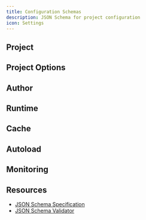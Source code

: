 ```yaml
---
title: Configuration Schemas
description: JSON Schema for project configuration
icon: Settings
---
```



## Project

<SchemaParams
  schema={projectSchema}
  title="Schema Definition"
  collapsible={true}
  defaultExpanded={true}
  paramType="path"
/>

## Project Options

<SchemaParams
  schema={projectOptionsSchema}
  title="Schema Definition"
  collapsible={true}
  defaultExpanded={true}
  paramType="path"
/>

## Author

<SchemaParams
  schema={authorSchema}
  title="Schema Definition"
  collapsible={true}
  defaultExpanded={true}
  paramType="path"
/>

## Runtime

<SchemaParams
  schema={runtimeSchema}
  title="Schema Definition"
  collapsible={true}
  defaultExpanded={true}
  paramType="path"
/>

## Cache

<SchemaParams
  schema={cacheSchema}
  title="Schema Definition"
  collapsible={true}
  defaultExpanded={true}
  paramType="path"
/>

## Autoload

<SchemaParams
  schema={autoloadSchema}
  title="Schema Definition"
  collapsible={true}
  defaultExpanded={true}
  paramType="path"
/>

## Monitoring

<SchemaParams
  schema={monitoringSchema}
  title="Schema Definition"
  collapsible={true}
  defaultExpanded={true}
  paramType="path"
/>

## Resources

- [JSON Schema Specification](https://json-schema.org/)
- [JSON Schema Validator](https://www.jsonschemavalidator.net/)

